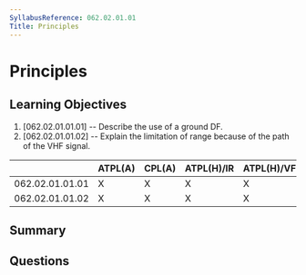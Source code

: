 ```yaml
---
SyllabusReference: 062.02.01.01
Title: Principles
---
```


# Principles

## Learning Objectives

1. [062.02.01.01.01] -- Describe the use of a ground DF.
2. [062.02.01.01.02] -- Explain the limitation of range because of the path of
   the VHF signal.

|                 | ATPL(A) | CPL(A) | ATPL(H)/IR | ATPL(H)/VFR | CPL(H) | IR  | CBIR(A) |
| --------------- | ------- | ------ | ---------- | ----------- | ------ | --- | ------- |
| 062.02.01.01.01 | X       | X      | X          | X           | X      | X   |         |
| 062.02.01.01.02 | X       | X      | X          | X           | X      | X   |         |

## Summary

## Questions

